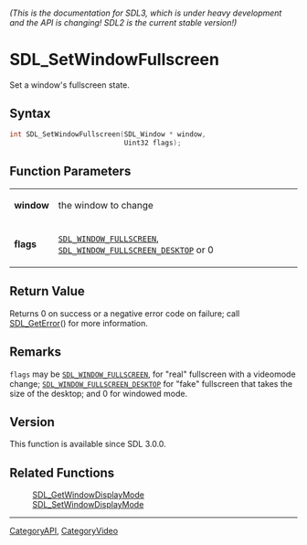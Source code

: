 ====== (This is the documentation for SDL3, which is under heavy development and the API is changing! SDL2 is the current stable version!) ======
= SDL_SetWindowFullscreen =

Set a window's fullscreen state.

== Syntax ==

<syntaxhighlight lang='c'>
int SDL_SetWindowFullscreen(SDL_Window * window,
                            Uint32 flags);
</syntaxhighlight>

== Function Parameters ==

{|
|'''window'''
|the window to change
|-
|'''flags'''
|<code>[[SDL_WINDOW_FULLSCREEN]]</code>, <code>[[SDL_WINDOW_FULLSCREEN_DESKTOP]]</code> or 0
|}

== Return Value ==

Returns 0 on success or a negative error code on failure; call
[[SDL_GetError]]() for more information.

== Remarks ==

<code>flags</code> may be <code>[[SDL_WINDOW_FULLSCREEN]]</code>, for
"real" fullscreen with a videomode change;
<code>[[SDL_WINDOW_FULLSCREEN_DESKTOP]]</code> for "fake" fullscreen that
takes the size of the desktop; and 0 for windowed mode.

== Version ==

This function is available since SDL 3.0.0.

== Related Functions ==

:[[SDL_GetWindowDisplayMode]]
:[[SDL_SetWindowDisplayMode]]

----
[[CategoryAPI]], [[CategoryVideo]]


